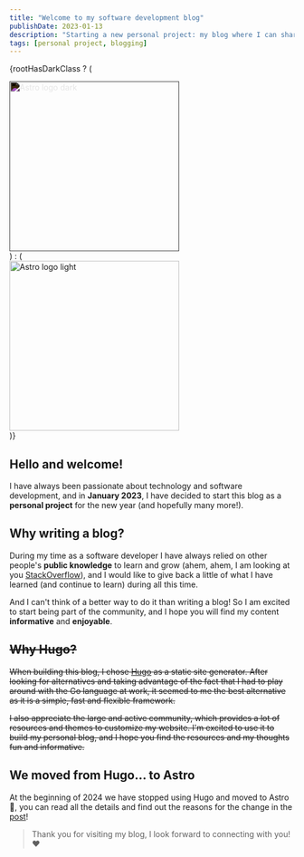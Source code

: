 ```yaml
---
title: "Welcome to my software development blog"
publishDate: 2023-01-13
description: "Starting a new personal project: my blog where I can share ideas, guides, tutorials and more"
tags: [personal project, blogging]
---
```



{rootHasDarkClass ? (

<div className="flex justify-center" style="filter: invert(1);">
	<Image src={picture_logo} alt="Astro logo dark" width="300px" />
</div>
) : (<div className="flex justify-center">
	<Image src={picture_logo} alt="Astro logo light" width="300px" />
</div>
)}

## Hello and welcome!

I have always been passionate about technology and software development, and in **January 2023**, I have decided to start this blog as a **personal project** for the new year (and hopefully many more!).

## Why writing a blog?

During my time as a software developer I have always relied on other people's **public knowledge** to learn and grow (ahem, ahem, I am looking at you [StackOverflow](https://stackoverflow.com/)), and I would like to give back a little of what I have learned (and continue to learn) during all this time. 

And I can't think of a better way to do it than writing a blog! So I am excited to start being part of the community, and I hope you will find my content **informative** and **enjoyable**.

## ~~Why Hugo?~~

~~When building this blog, I chose [Hugo](https://gohugo.io/) as a static site generator. After looking for alternatives and taking advantage of the fact that I had to play around with the Go language at work, it seemed to me the best alternative as it is a simple, fast and flexible framework.~~

~~I also appreciate the large and active community, which provides a lot of resources and themes to customize my website. I'm excited to use it to build my personal blog, and I hope you find the resources and my thoughts fun and informative.~~

## We moved from Hugo... to Astro

At the beginning of 2024 we have stopped using Hugo and moved to Astro 🚀, you can read all the details and find out the reasons for the change in the [post]()!

> Thank you for visiting my blog, I look forward to connecting with you! ❤️
